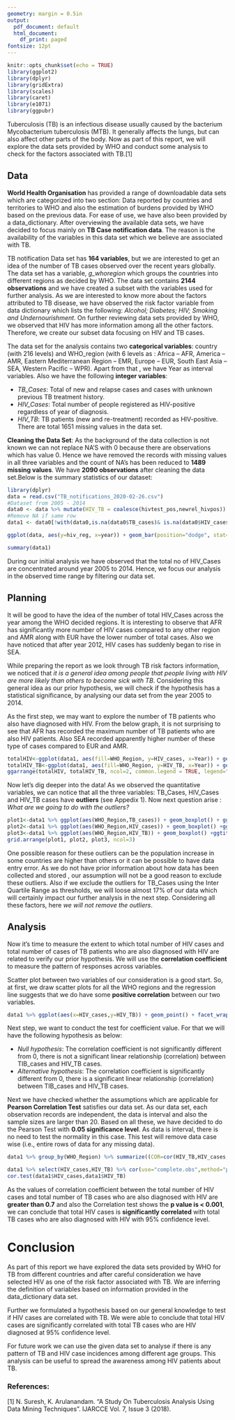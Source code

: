 ```yaml
---
geometry: margin = 0.5in
output:
  pdf_document: default
  html_document:
    df_print: paged
fontsize: 12pt
---
```


```r
knitr::opts_chunk$set(echo = TRUE)
library(ggplot2)
library(dplyr)
library(gridExtra)
library(scales)
library(caret)
library(e1071)
library(ggpubr)
```
Tuberculosis (TB) is an infectious disease usually caused by the bacterium Mycobacterium tuberculosis (MTB). It generally affects the lungs, but can also affect other parts of the body. Now as part of this report, we will explore the data sets provided by WHO and conduct some analysis to check for the factors associated with TB.[1]

## Data
**World Health Organisation** has provided a range of downloadable data sets which are categorized into two section: Data reported by countries and territories to WHO and also the estimation of burdens provided by WHO based on the previous data. For ease of use, we have also been provided by a data_dictionary. After overviewing the available data sets, we have decided to focus mainly on **TB Case notification data**. The reason is the availability of the variables in this data set which we believe are associated with TB.

TB notification Data set has **164 variables**, but we are interested to get an idea of the number of TB cases observed over the recent years globally. The data set has a variable, *g_whoregion* which groups the countries into different regions as decided by WHO. The data set contains **2144 observations** and we have created a subset with the variables used for further analysis. As we are interested to know more about the factors attributed to TB disease, we have observed the risk factor variable from data dictionary which lists the following: *Alcohol; Diabetes; HIV; Smoking and Undernourishment*. On further reviewing data sets provided by WHO, we observed that HIV has more information among all the other factors. Therefore, we create our subset data focusing on HIV and TB cases.

The data set for the analysis contains two **categorical variables**: country (with 216 levels) and WHO_region (with 6 levels as : Africa – AFR, America – AMR, Eastern Mediterranean Region – EMR, Europe – EUR, South East Asia – SEA, Western Pacific – WPR). Apart from that , we have Year as interval variables. Also we have the following **integer variables**:

* *TB_Cases*: Total of new and relapse cases and cases with unknown previous TB treatment history.
* *HIV_Cases*: Total number of people registered as HIV-positive regardless of year of diagnosis.
* *HIV_TB*: TB patients (new and re-treatment) recorded as HIV-positive.
There are total 1651 missing values in the data set.

**Cleaning the Data Set**: As the background of the data collection is not known we can not replace NA'S with 0 because there are observations which has value 0. Hence we have removed the records with missing values in all three variables and the count of NA's has been reduced to **1489 missing values**. We have **2090 observations** after cleaning the data set.Below is the summary statistics of our dataset: 
```r
library(dplyr)
data = read.csv("TB_notifications_2020-02-26.csv")
#Dataset from 2005 - 2014
data0 <- data %>% mutate(HIV_TB = coalesce(hivtest_pos,newrel_hivpos)) %>% select(country, g_whoregion, year, c_newinc, hiv_reg, HIV_TB) %>% rename(Country = country, WHO_Region = g_whoregion, Year = year, TB_cases = c_newinc, HIV_TB = HIV_TB, HIV_cases = hiv_reg) %>% filter(Year %in% c(2005,2006,2007,2008,2009,2010,2011,2012,2013,2014))
#Remove NA if same row
data1 <- data0[!with(data0,is.na(data0$TB_cases)& is.na(data0$HIV_cases)&is.na(data0$HIV_TB)),]
```
```r
ggplot(data, aes(y=hiv_reg, x=year)) + geom_bar(position="dodge", stat="identity") + ylab("Total HIV positive") + ggtitle("Total number of HIV cases from 1980-2018")
```
```r
summary(data1)
```
During our initial analysis we have observed that the total no of HIV_Cases are concentrated around year 2005 to 2014. Hence, we focus our analysis in the observed time range by filtering our data set.

## Planning
It will be good to have the idea of  the number of total HIV_Cases across the year among the WHO decided regions. It is interesting to observe that AFR has significantly more number of HIV cases compared to any other region and AMR along with EUR have the lower number of total cases. Also we have noticed that after year 2012, HIV cases has suddenly began to rise in SEA.

While preparing the report as we look through TB risk factors information, we noticed that *it is a general idea among people that people living with HIV are more likely than others to become sick with TB*. Considering this general idea as our prior hypothesis, we will check if the hypothesis has a statistical significance, by analysing our data set from the year 2005 to 2014.

As the first step, we may want to explore the number of TB patients who also have diagnosed with HIV. From the below graph, it is not surprising to see that AFR has recorded the maximum number of TB patients who are also HIV patients. Also SEA recorded apparently higher number of these type of cases compared to EUR and AMR. 
```r
totalHIV<-ggplot(data1, aes(fill=WHO_Region, y=HIV_cases, x=Year)) + geom_bar(position="dodge", stat="identity")+ggtitle("Total HIV cases") + scale_x_continuous(breaks  =breaks_width(2))
totalHIV_TB<-ggplot(data1, aes(fill=WHO_Region, y=HIV_TB, x=Year)) + geom_bar(position="dodge", stat="identity")+ ggtitle("Total TB cases with HIV diagnosed") + scale_x_continuous(breaks=breaks_width(2))
ggarrange(totalHIV, totalHIV_TB, ncol=2, common.legend = TRUE, legend="bottom")
```
Now let’s dig deeper into the data!
As we observed the quantitative variables, we can notice that all the three variables: TB_Cases, HIV_Cases and HIV_TB cases have **outliers** (see Appedix 1). Now next question arise : *What are we going to do with the outliers?*
```r
plot1<-data1 %>% ggplot(aes(WHO_Region,TB_cases)) + geom_boxplot() + ggtitle("Box plot of TB cases")
plot2<-data1 %>% ggplot(aes(WHO_Region,HIV_cases)) + geom_boxplot() +ggtitle("HIV cases")
plot3<-data1 %>% ggplot(aes(WHO_Region,HIV_TB)) + geom_boxplot() +ggtitle("TB cases with HIV diagnosed ")
grid.arrange(plot1, plot2, plot3, ncol=3)
```
One possible reason for these outliers can be the population increase in some countries are higher than others  or it can be possible to have data entry error. As we do not have prior information about how data has been collected and stored , our assumption will not be a good reason to exclude these outliers. Also if we exclude the outliers for TB_Cases using the Inter Quartile Range as thresholds, we will loose almost 17%  of our data which will certainly impact our further analysis in the next step. Considering all these factors, here *we will not remove the outliers*. 

## Analysis
Now it’s time to measure the extent to which total number of HIV cases and total number of cases of TB patients who are also diagnosed with HIV are related to verify our prior hypothesis. We will use the **correlation coefficient** to measure the pattern of responses across variables.

Scatter plot between two variables of our consideration is a good start. So, at first, we draw scatter plots for all the WHO regions and the regression line suggests that we do have some **positive correlation** between our two variables.

```r
data1 %>% ggplot(aes(x=HIV_cases,y=HIV_TB)) + geom_point() + facet_wrap(~WHO_Region, scales="free") + geom_smooth(method=lm) + ggtitle("HIV cases and TB cases with HIV diagnosed Correlation by Region")
```

Next step, we want to conduct the test for coefficient value. For that we will have the following hypothesis as below:

* *Null hypothesis*: The correlation coefficient is not significantly different from 0, there is not a  significant linear relationship (correlation) between TIB_cases and HIV_TB cases.
* *Alternative hypothesis*: The correlation coefficient is significantly different from 0, there is a significant linear relationship (correlation) between TIB_cases and HIV_TB cases.

Next we have checked whether the assumptions which are applicable for **Pearson Correlation Test** satisfies our data set. As our data set, each observation records are independent, the data is interval and also the sample sizes are larger than 20. Based on all these, we have decided to do the Pearson Test with **0.05 significance level**. As data is interval, there is no need to test the normality in this case. This test will remove data case wise (i.e., entire rows of data for any missing data).
```r
data1 %>% group_by(WHO_Region) %>% summarize((COR=cor(HIV_TB,HIV_cases, use="complete.obs", method="pearson")))
```
```r
data1 %>% select(HIV_cases,HIV_TB) %>% cor(use="complete.obs",method="pearson")
cor.test(data1$HIV_cases,data1$HIV_TB)
```
As the values of correlation coefficient between the total number of HIV cases and total number of TB cases who are also diagnosed with HIV are **greater than 0.7** and also the Correlation test shows the **p value is < 0.001**, we can conclude that total HIV cases is **significantly correlated** with total TB cases who are also diagnosed with HIV with 95% confidence level.

# Conclusion
As part of this report we have explored the data sets provided by WHO for TB from different countries and after careful consideration we have selected HIV as one of the risk factor associated with TB. We are inferring the definition of variables based on information provided in the data_dictionary data set.

Further we formulated a hypothesis based on our general knowledge to test if HIV cases are correlated with TB. We were able to conclude that total HIV cases are significantly correlated with total TB cases who are HIV diagnosed at 95% confidence level.

For future work we can use the given data set to analyse if there is any pattern of TB and HIV case incidences among different age groups. This analysis can be useful to spread the awareness among HIV patients about TB.





### References:

[1] N. Suresh, K. Arulanandam. "A Study On Tuberculosis Analysis Using Data Mining Techniques". IJARCCE Vol. 7, Issue 3 (2018).